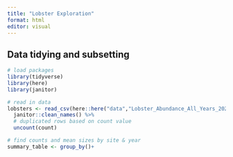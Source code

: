 ```yaml
---
title: "Lobster Exploration"
format: html
editor: visual
---
```


## Data tidying and subsetting
```r
# load packages
library(tidyverse)
library(here)
library(janitor)
```

```r
# read in data
lobsters <- read_csv(here::here("data","Lobster_Abundance_All_Years_20210412.csv"), na = c("-99999", "")) %>% 
  janitor::clean_names() %>% 
  # duplicated rows based on count value
  uncount(count)
```

```r
# find counts and mean sizes by site & year
summary_table <- group_by()+
```

